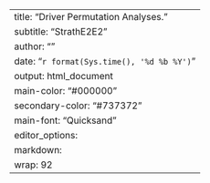 ---
title: "Driver Permutation Analyses."
subtitle: "StrathE2E2"
author: ""
date: "`r format(Sys.time(), '%d %b %Y')`"
output: html_document
main-color: "#000000"
secondary-color: "#737372"
main-font: "Quicksand"
editor_options: 
  markdown: 
    wrap: 92
---